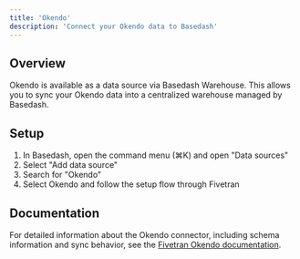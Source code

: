 ```yaml
---
title: 'Okendo'
description: 'Connect your Okendo data to Basedash'
---
```


## Overview

Okendo is available as a data source via Basedash Warehouse. This allows you to sync your Okendo data into a centralized warehouse managed by Basedash.

## Setup

1. In Basedash, open the command menu (⌘K) and open "Data sources"
2. Select "Add data source"
3. Search for "Okendo"
4. Select Okendo and follow the setup flow through Fivetran

## Documentation

For detailed information about the Okendo connector, including schema information and sync behavior, see the [Fivetran Okendo documentation](https://fivetran.com/docs/connectors/applications/okendo).
